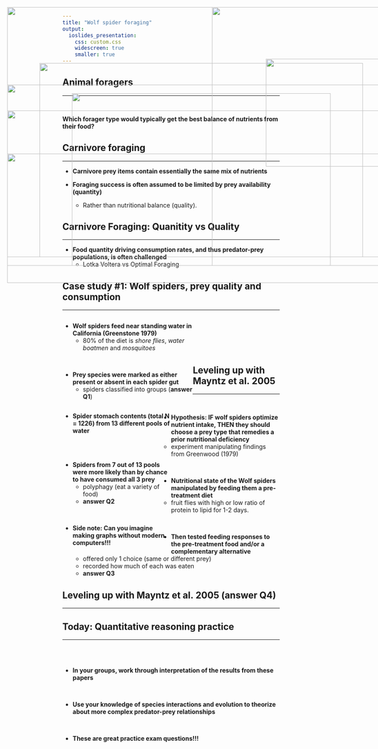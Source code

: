 ```yaml
---
title: "Wolf spider foraging"
output: 
  ioslides_presentation:
    css: custom.css
    widescreen: true
    smaller: true
---
```


## Animal foragers
<hr>
<br/>

**Which forager type would typically get the best balance of nutrients from their food?**

<IMG STYLE="position:absolute; TOP:230px; LEFT:100px; WIDTH:900px; HEIGHT:400px" SRC="images/animals.png">

## Carnivore foraging
<hr>

* **Carnivore prey items contain essentially the same mix of nutrients**
<br/>

* **Foraging success is often assumed to be limited by prey availability (quantity)**
    + Rather than nutritional balance (quality).
 
<IMG STYLE="position:absolute; TOP:290px; LEFT:100px; WIDTH:900px; HEIGHT:400px" SRC="images/hare_lynx_graph.png">

## Carnivore Foraging: Quanitity vs Quality
<hr>

* **Food quantity driving consumption rates, and thus predator-prey populations, is often challenged**
    + Lotka Voltera vs Optimal Foraging
    
<IMG STYLE="position:absolute; TOP:250px; LEFT:250px; WIDTH:600px; HEIGHT:400px" SRC="images/honeybee.jpg">   
    
## Case study #1: Wolf spiders, prey quality and consumption
<hr>

<div style="float: left; width: 60%;">
* **Wolf spiders feed near standing water in California (Greenstone 1979)**
    + 80% of the diet is *shore flies*, *water boatmen* and *mosquitoes*
 
 <br />
 
* **Prey species were marked as either present or absent in each spider gut**
    + spiders classified into groups (**answer Q1**)

</div>

<IMG STYLE="position:absolute; TOP:170px; LEFT:700px; WIDTH:350px; HEIGHT:250px" SRC="images/wolffeed.jpg">  

<IMG STYLE="position:absolute; TOP:390px; LEFT:100px; WIDTH:900px; HEIGHT:300px" SRC="images/groups.png">

## 

<IMG STYLE="position:absolute; TOP:50px; LEFT:100px; WIDTH:900px; HEIGHT:600px" SRC="images/pools.png">

##
<br />
<br />
<br />
<br />

<div style="float: left; width: 50%;">

* **Spider stomach contents (total N = 1226) from 13 different pools of water**

<br />
<br />

* **Spiders from 7 out of 13 pools were more likely than by chance to have consumed all 3 prey**
    + polyphagy (eat a variety of food)
    + **answer Q2**
    
<br />

* **Side note: Can you imagine making graphs without modern computers!!!**

</div>

<IMG STYLE="position:absolute; TOP:50px; LEFT:575px; WIDTH:400px; HEIGHT:600px" SRC="images/greenwood.png">

## Leveling up with Mayntz et al. 2005
<hr>
<br />

* **Hypothesis: IF wolf spiders optimize nutrient intake, THEN they should choose a prey type that remedies a prior nutritional deficiency**
    + experiment manipulating findings from Greenwood (1979)

<br />

* **Nutritional state of the Wolf spiders manipulated by feeding them a pre-treatment diet**
    + fruit flies with high or low ratio of protein to lipid for 1-2 days. 


<br />

* **Then tested feeding responses to the pre-treatment food and/or a complementary alternative**
    + offered only 1 choice (same or different prey)
    + recorded how much of each was eaten
    + **answer Q3**

## Leveling up with Mayntz et al. 2005 (answer Q4)
<hr>

<IMG STYLE="position:absolute; TOP:180px; LEFT:175px; WIDTH:750px; HEIGHT:450px" SRC="images/method.png">

## Today: Quantitative reasoning practice
<hr>
<br />
<br />

* **In your groups, work through interpretation of the results from these papers**

<br />

* **Use your knowledge of species interactions and evolution to theorize about more complex predator-prey relationships**

<br />

* **These are great practice exam questions!!!**